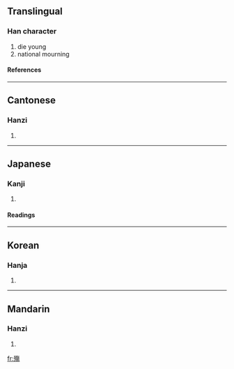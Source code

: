 {{see|殇}}

==Translingual==
===Han character===
{{Han char|rn=78|rad=歹|as=11|sn=15|four=1822<sub>7</sub>|canj=一弓人日竹 (MNOAH)}}
# die young
# national mourning
====References====
{{Han ref|kx=0583.060|dkj=16557|dj=0975.380|hdz=21393.070|uh=6BA4|ud=27556|bh=BCDC|bd=48348}}

----
==Cantonese==
===Hanzi===
{{yue-hanzi|jyut=|y=seung1}}
# {{defn|Cantonese}}

----
==Japanese==
===Kanji===
{{ja-kanji|grade=|rs=歹11}}
# {{defn|Japanese}} 
====Readings====
{{ja-readings|on=[[しょう]] (shō)|kun=[[わかじに]] (wakajini)}}

----
==Korean==
===Hanja===
{{ko-hanja|hangeul=상|eumhun=|rv=sang|mr=sang|y=sang}}
# {{defn|Korean}}

----
==Mandarin==
===Hanzi===
{{cmn-hanzi|sim=殇|pin=[[shāng]] ([[shang1]])|wg=shang<sup>1</sup>}}
# {{defn|Mandarin}}

[[fr:殤]]